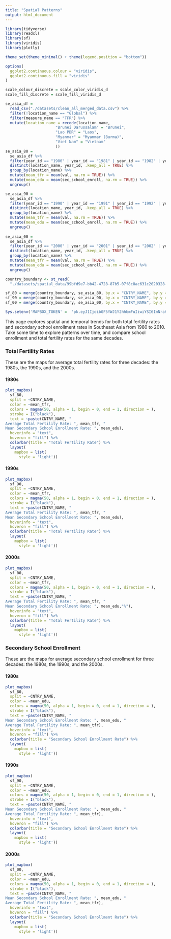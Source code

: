 ```yaml
---
title: "Spatial Patterns"
output: html_document
---
```


```r
library(tidyverse)
library(readxl)
library(sf)
library(viridis)
library(plotly)

theme_set(theme_minimal() + theme(legend.position = "bottom"))

options(
  ggplot2.continuous.colour = "viridis", 
  ggplot2.continuous.fill = "viridis"
)

scale_colour_discrete = scale_color_viridis_d
scale_fill_discrete = scale_fill_viridis_d

```

```r
se_asia_df = 
  read_csv("./datasets/clean_all_merged_data.csv") %>% 
  filter(!location_name == "Global") %>% 
  filter(measure_name == "TFR") %>% 
  mutate(location_name = recode(location_name, 
                      "Brunei Darussalam" = "Brunei",
                      "Lao PDR" = "Laos",
                      "Myanmar" = "Myanmar (Burma)",
                      "Viet Nam" = "Vietnam" 
                      ))
se_asia_80 =
  se_asia_df %>% 
  filter(year_id == "1980" | year_id == "1981" | year_id == "1982" | year_id == "1983" | year_id == "1984" | year_id == "1985" | year_id == "1986" | year_id == "1987" | year_id == "1988" | year_id == "1989") %>% 
  distinct(location_name, year_id, .keep_all = TRUE) %>% 
  group_by(location_name) %>% 
  mutate(mean_tfr = mean(val, na.rm = TRUE)) %>% 
  mutate(mean_edu = mean(sec_school_enroll, na.rm = TRUE)) %>% 
  ungroup()

se_asia_90 =
  se_asia_df %>% 
  filter(year_id == "1990" | year_id == "1991" | year_id == "1992" | year_id == "1993" | year_id == "1994" | year_id == "1995" | year_id == "1996" | year_id == "1997" | year_id == "1998" | year_id == "1999") %>% 
  distinct(location_name, year_id, .keep_all = TRUE) %>% 
  group_by(location_name) %>% 
  mutate(mean_tfr = mean(val, na.rm = TRUE)) %>% 
  mutate(mean_edu = mean(sec_school_enroll, na.rm = TRUE)) %>% 
  ungroup()
  
se_asia_00 =
  se_asia_df %>% 
  filter(year_id == "2000" | year_id == "2001" | year_id == "2002" | year_id == "2003" | year_id == "2004" | year_id == "2005" | year_id == "2006" | year_id == "2007" | year_id == "2008" | year_id == "2009") %>% 
  distinct(location_name, year_id, .keep_all = TRUE) %>% 
  group_by(location_name) %>% 
  mutate(mean_tfr = mean(val, na.rm = TRUE)) %>% 
  mutate(mean_edu = mean(sec_school_enroll, na.rm = TRUE)) %>% 
  ungroup()
```

```r
country_boundary <- st_read(
  "./datasets/spatial_data/99bfd9e7-bb42-4728-87b5-07f8c8ac631c2020328-1-1vef4ev.lu5nk.shp")

sf_80 = merge(country_boundary, se_asia_80, by.x = "CNTRY_NAME", by.y = "location_name", all.x = FALSE)
sf_90 = merge(country_boundary, se_asia_90, by.x = "CNTRY_NAME", by.y = "location_name", all.x = FALSE)
sf_00 = merge(country_boundary, se_asia_00, by.x = "CNTRY_NAME", by.y = "location_name", all.x = FALSE)
```
```r
Sys.setenv('MAPBOX_TOKEN' =  'pk.eyJ1IjoibGF5YWJ1Y2hhbmFuIiwiYSI6ImNraHhqbzB6ZjA1dWsycXBjc3NneGh4M2QifQ.uYWn1RXvcG_qVxAJAZ_u5g')
```

This page explores spatial and temporal trends for both total fertility rates and secondary school enrollment rates in Southeast Asia from 1980 to 2010. Take some time to explore patterns over time, and compare school enrollment and total fertility rates for the same decades.

### Total Fertility Rates
These are the maps for average total fertility rates for three decades: the 1980s, the 1990s, and the 2000s.

#### 1980s

```r
plot_mapbox(
  sf_80,
  split = ~CNTRY_NAME,
  color = ~mean_tfr,
  colors = magma(50, alpha = 1, begin = 0, end = 1, direction = ),
  stroke = I("black"),
  text = ~paste(CNTRY_NAME, "
Average Total Fertility Rate: ", mean_tfr, "
Mean Secondary School Enrollment Rate: ", mean_edu), 
  hoverinfo = "text",
  hoveron = "fill") %>% 
  colorbar(title = "Total Fertility Rate") %>%
  layout(
    mapbox = list(
      style = 'light'))

```

#### 1990s

```r
plot_mapbox(
  sf_90,
  split = ~CNTRY_NAME,
  color = ~mean_tfr,
  colors = magma(50, alpha = 1, begin = 0, end = 1, direction = ),
  stroke = I("black"),
  text = ~paste(CNTRY_NAME, "
Average Total Fertility Rate: ", mean_tfr, "
Mean Secondary School Enrollment Rate: ", mean_edu), 
  hoverinfo = "text",
  hoveron = "fill") %>% 
  colorbar(title = "Total Fertility Rate") %>%
  layout(
    mapbox = list(
      style = 'light'))

```

#### 2000s 

```r
plot_mapbox(
  sf_00,
  split = ~CNTRY_NAME,
  color = ~mean_tfr,
  colors = magma(50, alpha = 1, begin = 0, end = 1, direction = ),
  stroke = I("black"),
  text = ~paste(CNTRY_NAME, "
Average Total Fertility Rate: ", mean_tfr, "
Mean Secondary School Enrollment Rate: ", mean_edu,"%"), 
  hoverinfo = "text",
  hoveron = "fill") %>% 
  colorbar(title = "Total Fertility Rate") %>%
  layout(
    mapbox = list(
      style = 'light'))

```

### Secondary School Enrollment
These are the maps for average secondary school enrollment for three decades: the 1980s, the 1990s, and the 2000s.

#### 1980s

```r
plot_mapbox(
  sf_80,
  split = ~CNTRY_NAME,
  color = ~mean_edu,
  colors = magma(50, alpha = 1, begin = 0, end = 1, direction = ),
  stroke = I("black"),
  text = ~paste(CNTRY_NAME, "
Mean Secondary School Enrollment Rate: ", mean_edu, "
Average Total Fertility Rate: ", mean_tfr), 
  hoverinfo = "text",
  hoveron = "fill") %>% 
  colorbar(title = "Secondary School Enrollment Rate") %>%
  layout(
    mapbox = list(
      style = 'light'))

```

#### 1990s

```r
plot_mapbox(
  sf_90,
  split = ~CNTRY_NAME,
  color = ~mean_edu,
  colors = magma(50, alpha = 1, begin = 0, end = 1, direction = ),
  stroke = I("black"),
  text = ~paste(CNTRY_NAME, "
Mean Secondary School Enrollment Rate: ", mean_edu, "
Average Total Fertility Rate: ", mean_tfr), 
  hoverinfo = "text",
  hoveron = "fill") %>% 
  colorbar(title = "Secondary School Enrollment Rate") %>%
  layout(
    mapbox = list(
      style = 'light'))
```

#### 2000s 

```r
plot_mapbox(
  sf_00,
  split = ~CNTRY_NAME,
  color = ~mean_edu,
  colors = magma(50, alpha = 1, begin = 0, end = 1, direction = ),
  stroke = I("black"),
  text = ~paste(CNTRY_NAME, "
Mean Secondary School Enrollment Rate: ", mean_edu, "
Average Total Fertility Rate: ", mean_tfr), 
  hoverinfo = "text",
  hoveron = "fill") %>% 
  colorbar(title = "Secondary School Enrollment Rate") %>%
  layout(
    mapbox = list(
      style = 'light'))
```